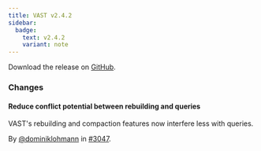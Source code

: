 ```yaml
---
title: VAST v2.4.2
sidebar:
  badge:
    text: v2.4.2
    variant: note
---
```


Download the release on [GitHub](https://github.com/tenzir/tenzir/releases/tag/v2.4.2).

### Changes

#### Reduce conflict potential between rebuilding and queries

VAST's rebuilding and compaction features now interfere less with queries.

By [@dominiklohmann](https://github.com/dominiklohmann) in [#3047](https://github.com/tenzir/tenzir/pull/3047).
